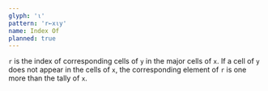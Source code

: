 ```yaml
---
glyph: '⍳'
pattern: 'r←x⍳y'
name: Index Of
planned: true
---
```


`r` is the index of corresponding cells of `y` in the major cells of `x`. If a cell of `y` does not appear in the cells of `x`, the corresponding element of `r` is one more than the tally of `x`.
